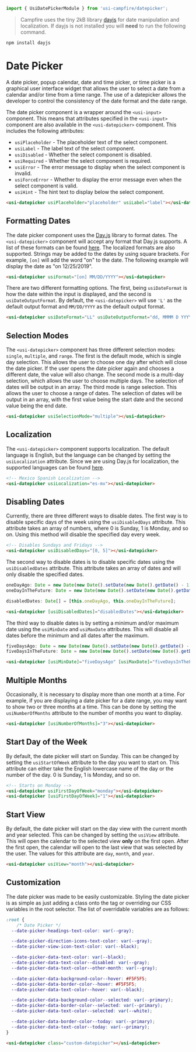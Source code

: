 ```ts
import { UsiDatePickerModule } from 'usi-campfire/datepicker';
```

> Campfire uses the tiny 2kB library [dayjs](https://day.js.org/) for date manipulation and localization. If dayjs is not installed you will **need** to run the
following command.

```console
npm install dayjs
```

# Date Picker
A date picker, popup calendar, date and time picker, or time picker is a graphical user interface widget that allows the user to select a date from a calendar
and/or time from a time range. The use of a datepicker allows the developer to control the consistency of the date format and the date range.

The date picker component is a wrapper around the `<usi-input>` component. This means that attributes specified in the `<usi-input>` component are also
available in the `<usi-datepicker>` component. This includes the following attributes:

  * `usiPlaceholder` - The placeholder text of the select component.
  * `usiLabel` - The label text of the select component.
  * `usiDisabled` - Whether the select component is disabled.
  * `usiRequired` - Whether the select component is required.
  * `usiError` - The error message to display when the select component is invalid.
  * `usiForceError` - Whether to display the error message even when the select component is valid.
  * `usiHint` - The hint text to display below the select component.

```html
<usi-datepicker usiPlaceholder="placeholder" usiLabel="label"></usi-datepicker>
```

## Formatting Dates
The date picker component uses the [Day.js](https://day.js.org/) library to format dates. The `<usi-datepicker>` component will accept any format that Day.js
supports. A list of these formats can be found [here](https://day.js.org/docs/en/display/format). The localized formats are also supported. Strings may be
added to the dates by using square brackets. For example, `[on]` will add the word "on" to the date. The following example will display the date as
"on 12/25/2019".

```html
<usi-datepicker usiFormat="[on] MM/DD/YYYY"></usi-datepicker>
```

There are two different formatting options. The first, being `usiDateFormat` is how the date within the input is displayed, and the second is
`usiDateOutputFormat`. By default, the `<usi-datepicker>` will use `'L'` as the default output format and `MM/DD/YYYY` as the default output format.

```html
<usi-datepicker usiDateFormat="LL" usiDateOutputFormat="dd, MMMM D YYYY"></usi-datepicker>
```

## Selection Modes
The `<usi-datepicker>` component has three different selection modes: `single`, `multiple`, and `range`. The first is the default mode, which is single day
selection. This allows the user to choose one day after which will close the date picker. If the user opens the date picker again and chooses a different date,
the value will also change. The second mode is a multi-day selection, which allows the user to choose multiple days. The selection of dates will be output in an
array. The third mode is range selection. This allows the user to choose a range of dates. The selection of dates will be output in an array, with the first
value being the start date and the second value being the end date.

```html
<usi-datepicker usiSelectionMode="multiple"></usi-datepicker>
```

## Localization
The `<usi-datepicker>` component supports localization. The default language is English, but the language can be changed by setting the `usiLocalization`
attribute. Since we are using Day.js for localization, the supported languages can be found [here](https://github.com/iamkun/dayjs/tree/dev/src/locale).

```html
<!-- Mexico Spanish Localization -->
<usi-datepicker usiLocalization="es-mx"></usi-datepicker>
```

## Disabling Dates
Currently, there are three different ways to disable dates. The first way is to disable specific days of the week using the `usiDisabledDays` attribute. This
attribute takes an array of numbers, where 0 is Sunday, 1 is Monday, and so on. Using this method will disable the specified day every week.

```html
<!-- Disables Sundays and Fridays -->
<usi-datepicker usiDisabledDays="[0, 5]"></usi-datepicker>
```

The second way to disable dates is to disable specific dates using the `usiDisabledDates` attribute. This attribute takes an array of dates and will only
disable the specified dates.

```ts
oneDayAgo: Date = new Date(new Date().setDate(new Date().getDate() - 1));
oneDayInTheFuture: Date = new Date(new Date().setDate(new Date().getDate() + 1));

disabledDates: Date[] = [this.oneDayAgo, this.oneDayInTheFuture];
```

```html
<usi-datepicker [usiDisabledDates]="disabledDates"></usi-datepicker>
```

The third way to disable dates is by setting a minimum and/or maximum date using the `usiMinDate` and `usiMaxDate` attributes. This will disable all dates
before the minimum and all dates after the maximum.

```ts
fiveDaysAgo: Date = new Date(new Date().setDate(new Date().getDate() - 5));
fiveDaysInTheFuture: Date = new Date(new Date().setDate(new Date().getDate() + 5));
```

```html
<usi-datepicker [usiMinDate]="fiveDaysAgo" [usiMaxDate]="fiveDaysInTheFuture"></usi-datepicker>
```

## Multiple Months
Occasionally, it is necessary to display more than one month at a time. For example, if you are displaying a date picker for a date range, you may want to show
two or three months at a time. This can be done by setting the `usiNumberOfMonths` attribute to the number of months you want to display.

```html
<usi-datepicker [usiNumberOfMonths]="3"></usi-datepicker>
```

## Start Day of the Week
By default, the date picker will start on Sunday. This can be changed by setting the `usiStartOfWeek` attribute to the day you want to start on. This attribute
can either take the English lowercase name of the day or the number of the day. 0 is Sunday, 1 is Monday, and so on.

```html
<!-- Starts on Monday -->
<usi-datepicker usiFirstDayOfWeek="monday"></usi-datepicker>
<usi-datepicker [usiFirstDayOfWeek]="1"></usi-datepicker>
```

## Start View
By default, the date picker will start on the day view with the current month and year selected. This can be changed by setting the `usiView` attribute. This
will open the calendar to the selected view **only** on the first open. After the first open, the calendar will open to the last view that was selected by the
user. The values for this attribute are `day`, `month`, and `year`.

```html
<usi-datepicker usiView="month"></usi-datepicker>
```

## Customization
The date picker was made to be easily customizable. Styling the date picker is as simple as just adding a class onto the tag or overriding our CSS variables in
the root selector. The list of overridable variables are as follows:

```css
:root {
    /* Date Picker */
  --date-picker-headings-text-color: var(--gray);

  --date-picker-direction-icons-text-color: var(--gray);
  --date-picker-view-icon-text-color: var(--black);

  --date-picker-data-text-color: var(--black);
  --date-picker-data-text-color--disabled: var(--gray);
  --date-picker-data-text-color--other-month: var(--gray);

  --date-picker-data-background-color--hover: #F5F5F5;
  --date-picker-data-border-color--hover: #F5F5F5;
  --date-picker-data-text-color--hover: var(--black);

  --date-picker-data-background-color--selected: var(--primary);
  --date-picker-data-border-color--selected: var(--primary);
  --date-picker-data-text-color--selected: var(--white);

  --date-picker-data-border-color--today: var(--primary);
  --date-picker-data-text-color--today: var(--primary);
}
```

```html
<usi-datepicker class="custom-datepicker"></usi-datepicker>
```
